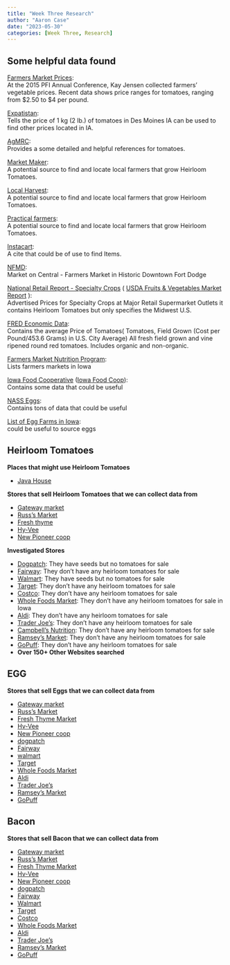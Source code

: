 ```yaml
---
title: "Week Three Research"
author: "Aaron Case"
date: "2023-05-30"
categories: [Week Three, Research]
---
```


## Some helpful data found

[Farmers Market Prices](https://practicalfarmers.org/2015/06/farmers-market-prices-dsm-and-around-iowa/):\
At the 2015 PFI Annual Conference, Kay Jensen collected farmers' vegetable prices. Recent data shows price ranges for tomatoes, ranging from \$2.50 to \$4 per pound.

[Expatistan](https://www.expatistan.com/price/tomatoes/des-moines):\
Tells the price of 1 kg (2 lb.) of tomatoes in Des Moines IA can be used to find other prices located in IA.

[AgMRC](https://www.agmrc.org/commodities-products/vegetables/tomatoes):\
Provides a some detailed and helpful references for tomatoes.

[Market Maker](https://ia.foodmarketmaker.com/business/search?qb=eyJzZWFyY2hUZXJtIjoiSGVpcmxvb20gVG9tYXRvZXMifQ):\
A potential source to find and locate local farmers that grow Heirloom Tomatoes.

[Local Harvest](https://www.localharvest.org/search.jsp?jmp&scale=7&lat=41.657959&lon=-91.52806&nm=heirloom+tomatos):\
A potential source to find and locate local farmers that grow Heirloom Tomatoes.

[Practical farmers](https://practicalfarmers.org/):\
A potential source to find and locate local farmers that grow Heirloom Tomatoes.

[Instacart](https://www.instacart.com/products/3133368-heirloom-tomatoes-per-lb):\
A cite that could be of use to find Items.

[NFMD](https://nfmd.org/ia/fort-dodge/1000603/):\
Market on Central - Farmers Market in Historic Downtown Fort Dodge

[National Retail Report - Specialty Crops](https://www.marketnews.usda.gov/mnp/fv-report-retail?repType=&run=&portal=fv&locChoose=&commodityClass=&startIndex=1&type=retail&class=VEGETABLES&commodity=TOMATOES&region=MIDWEST+U.S.&organic=ALL&repDate=&endDate=&compareLy=No) ( [USDA Fruits & Vegetables Market Report](https://www.agmrc.org/fruit-and-vegetable-market-data?StartDate=2023-05-23&EndDate=2023-05-29&RegionIDs=3&CommodityIDs=67&VarietyIDs=53&UnitIDs=24&page=1&items=25) ):\
Advertised Prices for Specialty Crops at Major Retail Supermarket Outlets it contains Heirloom Tomatoes but only specifies the Midwest U.S.

[FRED Economic Data](https://fred.stlouisfed.org/series/APU0000712311):\
Contains the average Price of Tomatoes( Tomatoes, Field Grown (Cost per Pound/453.6 Grams) in U.S. City Average) All fresh field grown and vine ripened round red tomatoes. Includes organic and non-organic.

[Farmers Market Nutrition Program](https://data.iowaagriculture.gov/fmnp/):\
Lists farmers markets in Iowa

[Iowa Food Cooperative](https://iowafood.coop/shop/product_list.php?type=search&query=&action=Search) ([Iowa Food Coop](https://shop.iowafood.coop/product-search)):\
Contains some data that could be useful

[NASS Eggs](https://www.nass.usda.gov/Statistics_by_Subject/index.php?sector=ANIMALS%20&%20PRODUCTS):\
Contains tons of data that could be useful

[List of Egg Farms in Iowa](https://chickenandchicksinfo.com/egg-farms-in-iowa/): \
could be useful to source eggs

## Heirloom Tomatoes

**Places that might use Heirloom Tomatoes**

-   [Java House](https://thejavahouse.com/heirloom-menu/)

**Stores that sell Heirloom Tomatoes that we can collect data from**

-   [Gateway market](https://gatewaymarket.storebyweb.com/s/1000-1/b?q=heirloom%20tomato)
-   [Russ's Market](https://www.russmarket.com/shop#!/?q=Heirloom%20Tomatoes&search_option_id=product)
-   [Fresh thyme](https://ww2.freshthyme.com/sm/planning/rsid/951/results?q=heirloom%20tomatoes)
-   [Hy-Vee](https://www.hy-vee.com/aisles-online/p/37174/Heirloom-Tomatoes)
-   [New Pioneer coop](https://shop.newpi.coop/shop#!/?q=heirloom%20tomato)

**Investigated Stores**

-   [Dogpatch](https://dogpatchurbangardens.com/search?type=product%2Carticle%2Cpage%2Ccollection&options%5Bprefix%5D=last&q=Heirloom%20Tomatoes*): They have seeds but no tomatoes for sale
-   [Fairway](https://www.fairwaymarket.com/sm/planning/rsid/4000/results?q=Heirloom%20tomatoes): They don't have any heirloom tomatoes for sale
-   [Walmart](https://www.walmart.com/search?q=heirloom+tomatoes): They have seeds but no tomatoes for sale
-   [Target](https://www.target.com/s?searchTerm=heirloom+tomatoes): They don't have any heirloom tomatoes for sale
-   [Costco](https://www.costco.com/CatalogSearch?dept=All&keyword=heirloom+tomatoes): They don't have any heirloom tomatoes for sale
-   [Whole Foods Market](https://www.wholefoodsmarket.com/search?text=Heirloom+tomatoes): They don't have any heirloom tomatoes for sale in Iowa
-   [Aldi](https://www.aldi.us/en/products/fresh-produce/fresh-vegetables-salads/): They don't have any heirloom tomatoes for sale
-   [Trader Joe's](https://www.traderjoes.com/home/search?q=Heirloom+Tomatoes&global=yes): They don't have any heirloom tomatoes for sale
-   [Campbell's Nutrition](https://campbellsnutrition.infretailers.com/circulars/search/): They don't have any heirloom tomatoes for sale
-   [Ramsey's Market](https://shop.freshootb.com/online/freshoutofthebox/search?q=Heirloom%20tomatoes): They don't have any heirloom tomatoes for sale
-   [GoPuff](https://www.gopuff.com/): They don't have any heirloom tomatoes for sale
-   **Over 150+ Other Websites searched**

## EGG

**Stores that sell Eggs that we can collect data from**

-   [Gateway market](https://gatewaymarket.storebyweb.com/s/1000-1/mb?q=eggs)
-   [Russ's Market](https://www.russmarket.com/shop/dairy/eggs/d/22508118#!/?search_option_id=product&q=Eggs)
-   [Fresh Thyme Market](https://ww2.freshthyme.com/sm/planning/rsid/951/results?q=Eggs)
-   [Hv-Vee](https://www.hy-vee.com/aisles-online/search?search=egg&searchFilterOptions=CATEGORY%3AEGGS)
-   [New Pioneer coop](https://shop.newpi.coop/shop#!/?q=eggs)
-   [dogpatch](https://dogpatchurbangardens.com/search?type=product%2Carticle%2Cpage%2Ccollection&options%5Bprefix%5D=last&q=eggs&filter.p.product_type=Eggs)
-   [Fairway](https://shop.fareway.com/093#/search?q=eggs)
-   [walmart](https://www.walmart.com/search?q=eggs)
-   [Target](https://www.target.com/s?searchTerm=eggs)
-   [Whole Foods Market](https://www.wholefoodsmarket.com/search?text=eggs)
-   [Aldi](https://www.aldi.us/en/products/dairy-eggs/)
-   [Trader Joe's](https://www.traderjoes.com/home/search?q=eggs&section=products&global=yes)
-   [Ramsey's Market](https://shop.freshootb.com/online/freshoutofthebox/search?f=false&filterBy=categoryIds%255B%255D%3Dcf489e1d-06a6-4882-b361-acc30104fb94&q=eggs)
-   [GoPuff](https://www.gopuff.com/)

## Bacon

**Stores that sell Bacon that we can collect data from**

-   [Gateway market](https://gatewaymarket.storebyweb.com/s/1000-1/b?q=bacon)
-   [Russ's Market](https://www.russmarket.com/shop#!/?q=bacon&search_option_id=product)
-   [Fresh Thyme Market](https://ww2.freshthyme.com/sm/planning/rsid/951/results?q=Bacon)
-   [Hv-Vee](https://www.hy-vee.com/aisles-online/search?search=bacon&searchFilterOptions=CATEGORY%3ABACON)
-   [New Pioneer coop](https://shop.newpi.coop/shop/meat/bacon/d/1322093#!/?q=bacon)
-   [dogpatch](https://dogpatchurbangardens.com/search?type=product%2Carticle%2Cpage%2Ccollection&options%5Bprefix%5D=last&q=bacon)
-   [Fairway](https://shop.fareway.com/093#/search?q=bacon)
-   [Walmart](https://www.walmart.com/search?q=bacon)
-   [Target](https://www.target.com/s?searchTerm=bacon)
-   [Costco](https://www.costco.com/grocery-household.html?keyword=bacon)
-   [Whole Foods Market](https://www.wholefoodsmarket.com/search?text=bacon)
-   [Aldi](https://www.aldi.us/en/products/deli/deli-meat/)
-   [Trader Joe's](https://www.traderjoes.com/home/search?q=bacon&section=products&global=yes)
-   [Ramsey's Market](https://shop.freshootb.com/online/freshoutofthebox/search?f=false&filterBy=categoryIds%255B%255D%3D508282ea-8f56-4077-bd1c-acc30104fb94&q=bacon)
-   [GoPuff](https://www.gopuff.com/)
